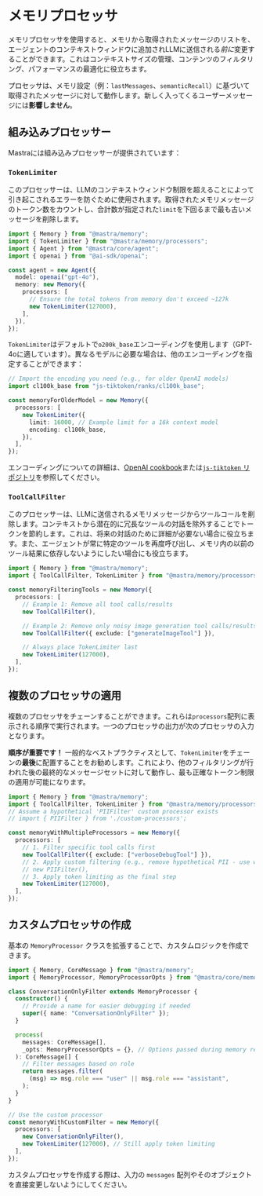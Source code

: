 # メモリプロセッサ

メモリプロセッサを使用すると、メモリから取得されたメッセージのリストを、エージェントのコンテキストウィンドウに追加されLLMに送信される*前に*変更することができます。これはコンテキストサイズの管理、コンテンツのフィルタリング、パフォーマンスの最適化に役立ちます。

プロセッサは、メモリ設定（例：`lastMessages`、`semanticRecall`）に基づいて取得されたメッセージに対して動作します。新しく入ってくるユーザーメッセージには**影響しません**。

## 組み込みプロセッサー

Mastraには組み込みプロセッサーが提供されています：

### `TokenLimiter`

このプロセッサーは、LLMのコンテキストウィンドウ制限を超えることによって引き起こされるエラーを防ぐために使用されます。取得されたメモリメッセージのトークン数をカウントし、合計数が指定された`limit`を下回るまで最も古いメッセージを削除します。

```typescript copy showLineNumbers {9-12}
import { Memory } from "@mastra/memory";
import { TokenLimiter } from "@mastra/memory/processors";
import { Agent } from "@mastra/core/agent";
import { openai } from "@ai-sdk/openai";

const agent = new Agent({
  model: openai("gpt-4o"),
  memory: new Memory({
    processors: [
      // Ensure the total tokens from memory don't exceed ~127k
      new TokenLimiter(127000),
    ],
  }),
});
```

`TokenLimiter`はデフォルトで`o200k_base`エンコーディングを使用します（GPT-4oに適しています）。異なるモデルに必要な場合は、他のエンコーディングを指定することができます：

```typescript copy showLineNumbers {6-9}
// Import the encoding you need (e.g., for older OpenAI models)
import cl100k_base from "js-tiktoken/ranks/cl100k_base";

const memoryForOlderModel = new Memory({
  processors: [
    new TokenLimiter({
      limit: 16000, // Example limit for a 16k context model
      encoding: cl100k_base,
    }),
  ],
});
```

エンコーディングについての詳細は、[OpenAI cookbook](https://cookbook.openai.com/examples/how_to_count_tokens_with_tiktoken#encodings)または[`js-tiktoken` リポジトリ](https://github.com/dqbd/tiktoken)を参照してください。

### `ToolCallFilter`

このプロセッサーは、LLMに送信されるメモリメッセージからツールコールを削除します。コンテキストから潜在的に冗長なツールの対話を除外することでトークンを節約します。これは、将来の対話のために詳細が必要ない場合に役立ちます。また、エージェントが常に特定のツールを再度呼び出し、メモリ内の以前のツール結果に依存しないようにしたい場合にも役立ちます。

```typescript copy showLineNumbers {5-14}
import { Memory } from "@mastra/memory";
import { ToolCallFilter, TokenLimiter } from "@mastra/memory/processors";

const memoryFilteringTools = new Memory({
  processors: [
    // Example 1: Remove all tool calls/results
    new ToolCallFilter(),

    // Example 2: Remove only noisy image generation tool calls/results
    new ToolCallFilter({ exclude: ["generateImageTool"] }),

    // Always place TokenLimiter last
    new TokenLimiter(127000),
  ],
});
```

## 複数のプロセッサの適用

複数のプロセッサをチェーンすることができます。これらは`processors`配列に表示される順序で実行されます。一つのプロセッサの出力が次のプロセッサの入力となります。

**順序が重要です！** 一般的なベストプラクティスとして、`TokenLimiter`をチェーンの**最後**に配置することをお勧めします。これにより、他のフィルタリングが行われた後の最終的なメッセージセットに対して動作し、最も正確なトークン制限の適用が可能になります。

```typescript copy showLineNumbers {7-14}
import { Memory } from "@mastra/memory";
import { ToolCallFilter, TokenLimiter } from "@mastra/memory/processors";
// Assume a hypothetical 'PIIFilter' custom processor exists
// import { PIIFilter } from './custom-processors';

const memoryWithMultipleProcessors = new Memory({
  processors: [
    // 1. Filter specific tool calls first
    new ToolCallFilter({ exclude: ["verboseDebugTool"] }),
    // 2. Apply custom filtering (e.g., remove hypothetical PII - use with caution)
    // new PIIFilter(),
    // 3. Apply token limiting as the final step
    new TokenLimiter(127000),
  ],
});
```

## カスタムプロセッサの作成

基本の `MemoryProcessor` クラスを拡張することで、カスタムロジックを作成できます。

```typescript copy showLineNumbers {4-19,23-26}
import { Memory, CoreMessage } from "@mastra/memory";
import { MemoryProcessor, MemoryProcessorOpts } from "@mastra/core/memory";

class ConversationOnlyFilter extends MemoryProcessor {
  constructor() {
    // Provide a name for easier debugging if needed
    super({ name: "ConversationOnlyFilter" });
  }

  process(
    messages: CoreMessage[],
    _opts: MemoryProcessorOpts = {}, // Options passed during memory retrieval, rarely needed here
  ): CoreMessage[] {
    // Filter messages based on role
    return messages.filter(
      (msg) => msg.role === "user" || msg.role === "assistant",
    );
  }
}

// Use the custom processor
const memoryWithCustomFilter = new Memory({
  processors: [
    new ConversationOnlyFilter(),
    new TokenLimiter(127000), // Still apply token limiting
  ],
});
```

カスタムプロセッサを作成する際は、入力の `messages` 配列やそのオブジェクトを直接変更しないようにしてください。
